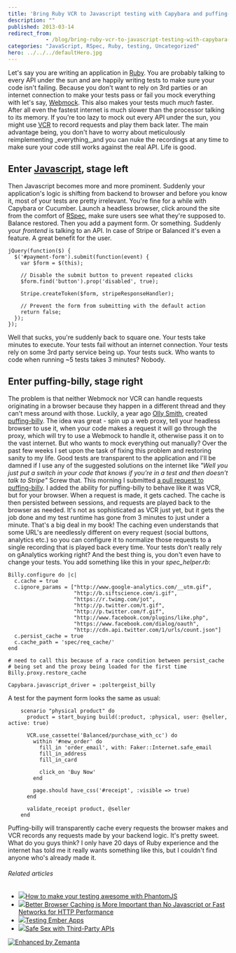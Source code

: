 ```yaml
---
title: 'Bring Ruby VCR to Javascript testing with Capybara and puffing-billy'
description: ""
published: 2013-03-14
redirect_from: 
            - /blog/bring-ruby-vcr-to-javascript-testing-with-capybara-and-puffing-billy/swizec/6067
categories: "JavaScript, RSpec, Ruby, testing, Uncategorized"
hero: ../../../defaultHero.jpg
---
```

Let&#x27;s say you are writing an application in [Ruby](http://www.ruby-lang.org/ "Ruby (programming language)"). You are probably talking to every API under the sun and are happily writing tests to make sure your code isn&#x27;t failing. Because you don&#x27;t want to rely on 3rd parties or an internet connection to make your tests pass or fail you mock everything with let&#x27;s say, [Webmock](https://github.com/bblimke/webmock). This also makes your tests much _much_ faster. After all even the fastest internet is much slower than the processor talking to its memory. If you&#x27;re too lazy to mock out every API under the sun, you might use [VCR](https://www.relishapp.com/vcr/vcr/docs) to record requests and play them back later. The main advantage being, you don&#x27;t have to worry about meticulously reimplementing _everything,_and you can nuke the recordings at any time to make sure your code still works against the real API. Life is good.

## Enter [Javascript](http://en.wikipedia.org/wiki/JavaScript "JavaScript"), stage left

Then Javascript becomes more and more prominent. Suddenly your application&#x27;s logic is shifting from backend to browser and before you know it, most of your tests are pretty irrelevant. You&#x27;re fine for a while with Capybara or Cucumber. Launch a headless browser, click around the site from the comfort of [RSpec](http://rspec.info/ "RSpec"), make sure users see what they&#x27;re supposed to. Balance restored. Then you add a payment form. Or something. Suddenly your _frontend_ is talking to an API. In case of Stripe or Balanced it&#x27;s even a feature. A great benefit for the user.

```
jQuery(function($) {
  $('#payment-form').submit(function(event) {
    var $form = $(this);

    // Disable the submit button to prevent repeated clicks
    $form.find('button').prop('disabled', true);

    Stripe.createToken($form, stripeResponseHandler);

    // Prevent the form from submitting with the default action
    return false;
  });
});
```

Well that sucks, you&#x27;re suddenly back to square one. Your tests take minutes to execute. Your tests fail without an internet connection. Your tests rely on some 3rd party service being up. Your tests suck. Who wants to code when running ~5 tests takes 3 minutes? Nobody.

## Enter puffing-billy, stage right

The problem is that neither Webmock nor VCR can handle requests originating in a browser because they happen in a different thread and they can&#x27;t mess around with those. Luckily, a year ago [Olly Smith](https://github.com/oesmith), created [puffing-billy](https://github.com/oesmith/puffing-billy). The idea was great - spin up a web proxy, tell your headless browser to use it, when your code makes a request it will go through the proxy, which will try to use a Webmock to handle it, otherwise pass it on to the vast internet. But who wants to mock everything out manually? Over the past few weeks I set upon the task of fixing this problem and restoring sanity to my life. Good tests are transparent to the application and I&#x27;ll be damned if I use any of the suggested solutions on the internet like _&quot;Well you just put a switch in your code that knows if you&#x27;re in a test and then doesn&#x27;t talk to Stripe&quot;_ Screw that. This morning I submitted [a pull request to puffing-billy](https://github.com/oesmith/puffing-billy/pull/7). I added the ability for puffing-billy to behave like it was VCR, but for your browser. When a request is made, it gets cached. The cache is then persisted between sessions, and requests are played back to the browser as needed. It&#x27;s not as sophisticated as VCR just yet, but it gets the job done and my test runtime has gone from 3 minutes to just under a minute. That&#x27;s a big deal in my book! The caching even understands that some URL&#x27;s are needlessly different on every request (social buttons, analytics etc.) so you can configure it to normalize those requests to a single recording that is played back every time. Your tests don&#x27;t really rely on gAnalytics working right? And the best thing is, you don&#x27;t even have to change your tests. You add something like this in your _spec_helper.rb_:

```
Billy.configure do |c|
  c.cache = true
  c.ignore_params = ["http://www.google-analytics.com/__utm.gif",
                     "http://b.siftscience.com/i.gif",
                     "https://r.twimg.com/jot",
                     "http://p.twitter.com/t.gif",
                     "http://p.twitter.com/f.gif",
                     "http://www.facebook.com/plugins/like.php",
                     "https://www.facebook.com/dialog/oauth",
                     "http://cdn.api.twitter.com/1/urls/count.json"]
  c.persist_cache = true
  c.cache_path = 'spec/req_cache/'
end

# need to call this because of a race condition between persist_cache
# being set and the proxy being loaded for the first time
Billy.proxy.restore_cache

Capybara.javascript_driver = :poltergeist_billy
```

A test for the payment form looks the same as usual:

```
    scenario "physical product" do
      product = start_buying build(:product, :physical, user: @seller, active: true)

      VCR.use_cassette('Balanced/purchase_with_cc') do
        within '#new_order' do
          fill_in 'order_email', with: Faker::Internet.safe_email
          fill_in_address
          fill_in_card

          click_on 'Buy Now'
        end

        page.should have_css('#receipt', :visible => true)
      end

      validate_receipt product, @seller
    end
```

Puffing-billy will transparently cache every requests the browser makes and VCR records any requests made by your backend logic. It&#x27;s pretty sweet. What do you guys think? I only have 20 days of Ruby experience and the internet has told me it really wants something like this, but I couldn&#x27;t find anyone who&#x27;s already made it.

###### Related articles

- [![](http://i.zemanta.com/144898901_80_80.jpg)](http://blog.codeship.io/2013/02/11/Using-PhantomJS-for-backend-tests.html)[How to make your testing awesome with PhantomJS](http://blog.codeship.io/2013/02/11/Using-PhantomJS-for-backend-tests.html)
- [![](http://i.zemanta.com/noimg_26_80_80.jpg)](http://highscalability.com/blog/2013/1/30/better-browser-caching-is-more-\important-than-no-javascript.html)[Better Browser Caching is More Important than No Javascript or Fast Networks for HTTP Performance](http://highscalability.com/blog/2013/1/30/better-browser-caching-is-more-\important-than-no-javascript.html)
- [![](http://i.zemanta.com/145879258_80_80.jpg)](http://www.slideshare.net/jo_liss/testing-ember-apps)[Testing Ember Apps](http://www.slideshare.net/jo_liss/testing-ember-apps)
- [![](http://i.zemanta.com/152051710_80_80.jpg)](http://www.slideshare.net/SmartBear_Software/safe-sex-with-thirdparty-apis)[Safe Sex with Third-Party APIs](http://www.slideshare.net/SmartBear_Software/safe-sex-with-thirdparty-apis)

[![Enhanced by Zemanta](http://img.zemanta.com/zemified_e.png?x-id=e69c073b-038f-4dc0-8a7f-21131f8ce412)](http://www.zemanta.com/?px "Enhanced by Zemanta")